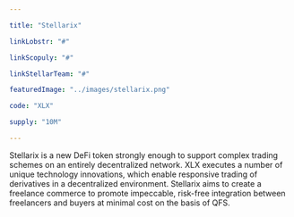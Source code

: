 ```yaml
---

title: "Stellarix"

linkLobstr: "#"

linkScopuly: "#"

linkStellarTeam: "#"

featuredImage: "../images/stellarix.png"

code: "XLX"

supply: "10M"

---
```


Stellarix is a new DeFi token strongly enough to support complex trading schemes on an entirely decentralized network. XLX executes a number of unique technology innovations, which enable responsive trading of derivatives in a decentralized environment. Stellarix aims to create a freelance commerce to promote impeccable, risk-free integration between freelancers and buyers at minimal cost on the basis of QFS.
 
